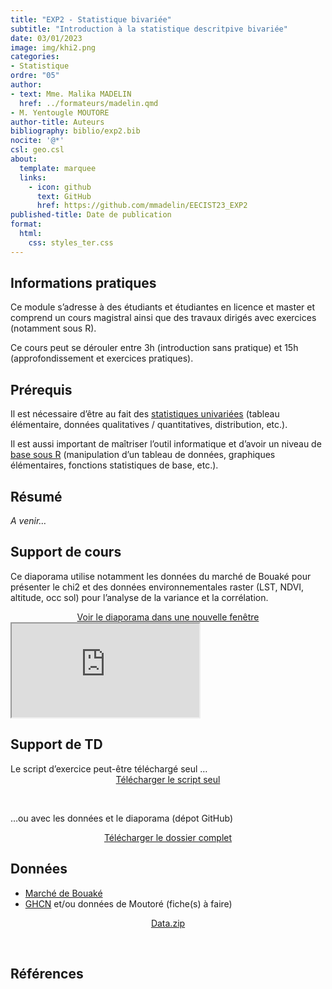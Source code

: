 ```yaml
---
title: "EXP2 - Statistique bivariée"
subtitle: "Introduction à la statistique descritpive bivariée"
date: 03/01/2023
image: img/khi2.png
categories: 
- Statistique
ordre: "05" 
author: 
- text: Mme. Malika MADELIN
  href: ../formateurs/madelin.qmd
- M. Yentougle MOUTORE
author-title: Auteurs
bibliography: biblio/exp2.bib
nocite: '@*'
csl: geo.csl
about:
  template: marquee
  links:
    - icon: github
      text: GitHub
      href: https://github.com/mmadelin/EECIST23_EXP2
published-title: Date de publication 
format:
  html: 
    css: styles_ter.css
---
```


<!-- ::: {#contrib} -->

<!-- ### Contributeur·rice·s -->

<!-- Hugues Pecout, ... -->

<!-- ::: -->

## <i class="bi bi-info-circle"></i> Informations pratiques

Ce module s'adresse à des étudiants et étudiantes en licence et master et comprend un cours magistral ainsi que des travaux dirigés avec exercices (notamment sous R).

Ce cours peut se dérouler entre 3h (introduction sans pratique) et 15h (approfondissement et exercices pratiques).

## <i class="bi bi-ui-checks-grid"></i> Prérequis

Il est nécessaire d'être au fait des [statistiques univariées](exp1_uni.qmd) (tableau élémentaire, données qualitatives / quantitatives, distribution, etc.).

Il est aussi important de maîtriser l'outil informatique et d'avoir un niveau de [base sous R](out1_r.qmd) (manipulation d'un tableau de données, graphiques élémentaires, fonctions statistiques de base, etc.).

## <i class="bi bi-bookmark"></i> Résumé

*A venir...*

## <i class="bi bi-person-video3"></i> Support de cours

Ce diaporama utilise notamment les données du marché de Bouaké pour présenter le chi2 et des données environnementales raster (LST, NDVI, altitude, occ sol) pour l'analyse de la variance et la corrélation.

<center><a href="https://mmadelin.github.io/EECIST23_EXP2/EXP2_statsbivar.html#/title-slide" class="btn btn-warning" role="button" aria-disabled="true"><i class="bi bi-eye" target="_blank" rel="noopener noreferrer"></i>Voir le diaporama dans une nouvelle fenêtre</a></center>

<object class="slide" data="support/introR_seance2_diapo.pdf" type="application/pdf">

<iframe class="slide" src="https://mmadelin.github.io/EECIST23_EXP2/EXP2_statsbivar.html#/title-slide">

</iframe>

<!-- ::: {#url} -->

<!-- <i class="bi bi-cloud-arrow-down-fill"></i> [Télécharger</i>]() -->

<!-- ::: -->

</object>

## <i class="bi bi-person-video3"></i> Support de TD

Le script d'exercice peut-être téléchargé seul ...
<center><a href="support/EXP2_ExoPratique.R" class="btn btn-warning" role="button" aria-disabled="true"><i class="bi bi-eye" target="_blank" rel="noopener noreferrer"></i>Télécharger le script seul</a></center>
\

...ou avec les données et le diaporama (dépot GitHub)

<!-- Exercices pratiques : précipitations en Afrique de l'Ouest (données climatiques GHCN) pour quanti-quanti ; exemple(s) à partir du tableau de Moutoré ?? // seulement des exemples à partir du tableau de Moutoré ?? -->

<center><a href="https://github.com/mmadelin/EECIST23_EXP2/archive/refs/heads/main.zip" class="btn btn-warning" role="button" aria-disabled="true"><i class="bi bi-eye" target="_blank" rel="noopener noreferrer"></i> Télécharger le dossier complet </a></center>

## <i class="bi bi-clipboard-data"></i> Données

-   [Marché de Bouaké](../donnees/mar_bouake_2018.qmd)
-   [GHCN](../donnees/pre_calif_1965.qmd) et/ou données de Moutoré (fiche(s) à faire)

<center><a href="" class="btn btn-info" role="button" aria-disabled="true"><i class="bi bi-cloud-arrow-down" target="_blank" rel="noopener noreferrer"></i> Data.zip</a></center>

\

## <i class="bi bi-file-earmark-text"></i> Références

::: {#refs}
:::
